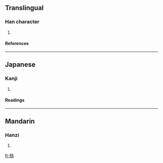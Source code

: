 ==Translingual==
===Han character===
{{Han char|rn=78|rad=歹|as=08|sn=12|four=1026<sub>1</sub>|canj=一弓卜廿口 (MNYTR)}}
# {{defn|Han|sort=歹08}}
====References====
{{Han ref|kx=0581.290|dkj=16498|dj=0973.370|hdz=21390.100|uh=6B95|ud=27541|bh=D9E1|bd=55777}}

----
==Japanese==
===Kanji===
{{ja-kanji|grade=|rs=歹08}}
# {{defn|Japanese}} 
====Readings====
{{ja-readings|on=[[ふう]] (fū), [[ふ]] (fu), [[ほく]] (hoku)|kun=[[やぶれる]] (yabureru), [[くさる]] (kusaru), [[たおれる]] (taoreru)}}

----
==Mandarin==
===Hanzi===
{{cmn-hanzi|pin=[[fǒu]] ([[fou3]])|wg=fou<sup>3</sup>}}
# {{defn|Mandarin}}

[[fr:殕]]